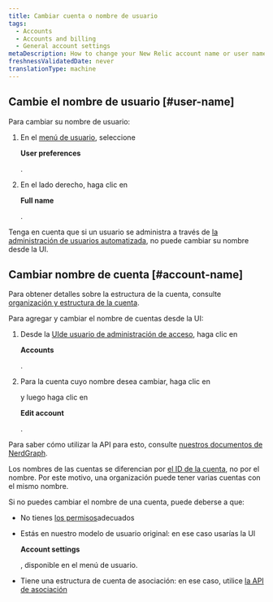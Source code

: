 ```yaml
---
title: Cambiar cuenta o nombre de usuario
tags:
  - Accounts
  - Accounts and billing
  - General account settings
metaDescription: How to change your New Relic account name or user name.
freshnessValidatedDate: never
translationType: machine
---
```


## Cambie el nombre de usuario [#user-name]

Para cambiar su nombre de usuario:

1. En el [menú de usuario](/docs/accounts/accounts-billing/general-account-settings/intro-account-settings), seleccione

   <DoNotTranslate>**User preferences**</DoNotTranslate>

   .

2. En el lado derecho, haga clic en

   <DoNotTranslate>**Full name**</DoNotTranslate>

   .

Tenga en cuenta que si un usuario se administra a través de [la administración de usuarios automatizada](/docs/accounts/accounts/automated-user-management/automated-user-provisioning-single-sign), no puede cambiar su nombre desde la UI.

## Cambiar nombre de cuenta [#account-name]

Para obtener detalles sobre la estructura de la cuenta, consulte [organización y estructura de la cuenta](/docs/accounts/accounts-billing/account-structure/new-relic-account-structure).

Para agregar y cambiar el nombre de cuentas desde la UI:

1. Desde la [UIde usuario de administración de acceso](https://one.newrelic.com/admin-portal/organizations/organization-detail), haga clic en

   <DoNotTranslate>**Accounts**</DoNotTranslate>

   .

2. Para la cuenta cuyo nombre desea cambiar, haga clic en

   <Icon name="fe-more-horizontal"/>

   y luego haga clic en

   <DoNotTranslate>**Edit account**</DoNotTranslate>

   .

Para saber cómo utilizar la API para esto, consulte [nuestros documentos de NerdGraph](/docs/apis/nerdgraph/examples/manage-accounts-nerdgraph).

Los nombres de las cuentas se diferencian por [el ID de la cuenta](/docs/accounts/accounts-billing/account-structure/account-id), no por el nombre. Por este motivo, una organización puede tener varias cuentas con el mismo nombre.

Si no puedes cambiar el nombre de una cuenta, puede deberse a que:

* No tienes [los permisos](/docs/accounts/accounts-billing/new-relic-one-user-management/user-management-concepts/#admin-settings)adecuados

* Estás en nuestro modelo de usuario original: en ese caso usarías la UI

  <DoNotTranslate>**Account settings**</DoNotTranslate>

  , disponible en el menú de usuario.

* Tiene una estructura de cuenta de asociación: en ese caso, utilice [la API de asociación](/docs/new-relic-partnerships/partnerships/partner-api/partnership-api-account-object)